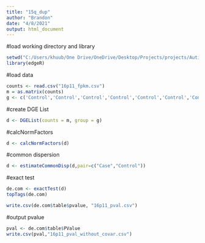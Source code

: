 ```yaml
---
title: "15q_dup"
author: "Brandon"
date: "4/8/2021"
output: html_document
---
```

#load working directory and library
```r
setwd("C:/Users/khuub/One Drive/OneDrive/Desktop/Projects/projects/Autism_edgeR/")
library(edgeR)
```

#load data
```r
counts <- read.csv("16p11_fpkm.csv")
m = as.matrix(counts)
g <- c('Control','Control','Control','Control','Control','Control','Control','Control','Control','Control','Control','Control','Control','Control','Control','Control','Control','Control','Control','Control','Control','Control','Control','Control','Control','Control','Control','Control','Control','Control','Control','Control','Control','Control','Case','Case','Case','Case','Case','Case','Case','Case','Case','Case','Case','Case','Case','Case','Case','Case','Case','Case','Case','Case','Case','Case','Case','Case','case')
```

#create DGE List
```r
d <- DGEList(counts = m, group = g)
```

#calcNormFactors
```r
d <- calcNormFactors(d)
```

#common dispersion
```r
d <- estimateCommonDisp(d,pair=c("Case","Control"))
```

#exact test
```r
de.com <- exactTest(d)
topTags(de.com)
```

```r
write.csv(de.com$table$pvalue, "16p11_pval.csv")
```
#output pvalue
```r
pval <- de.com$table$PValue
write.csv(pval,"16p11_pval_without_covar.csv")
```
